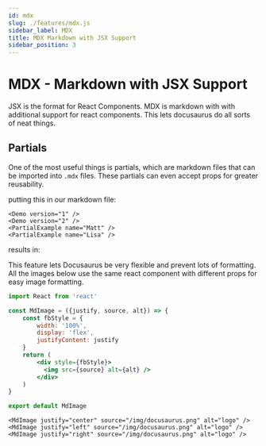 ```yaml
---
id: mdx
slug: ./features/mdx.js
sidebar_label: MDX
title: MDX Markdown with JSX Support
sidebar_position: 3
---
```


# MDX - Markdown with JSX Support

JSX is the format for React Components. MDX is markdown with with additional support for react components. This lets docusaurus do all sorts of neat things. 

## Partials

One of the most useful things is partials, which are markdown files that can be imported into `.mdx` files. These partials can even accept props for greater reusability. 

putting this in our markdown file: 

```
<Demo version="1" />
<Demo version="2" />
<PartialExample name="Matt" />
<PartialExample name="Lisa" />
```

results in:
<Demo version="1" />
<Demo version="2" /> 
<PartialExample name="Matt" />
<PartialExample name="Lisa" />

This feature lets Docusaurus be very flexible and prevent lots of formatting. All the images below use the same react component with different props for easy image formatting.

```jsx
import React from 'react'

const MdImage = ({justify, source, alt}) => {
    const fbStyle = {
        width: '100%',
        display: 'flex',
        justifyContent: justify
    }
    return (
        <div style={fbStyle}>
          <img src={source} alt={alt} />
        </div>
    )
}

export default MdImage
```

```
<MdImage justify="center" source="/img/docusaurus.png" alt="logo" />
<MdImage justify="left" source="/img/docusaurus.png" alt="logo" />
<MdImage justify="right" source="/img/docusaurus.png" alt="logo" />
```

<MdImage justify="center" source="/img/docusaurus.png" alt="logo" />
<MdImage justify="left" source="/img/docusaurus.png" alt="logo" />
<MdImage justify="right" source="/img/docusaurus.png" alt="logo" />